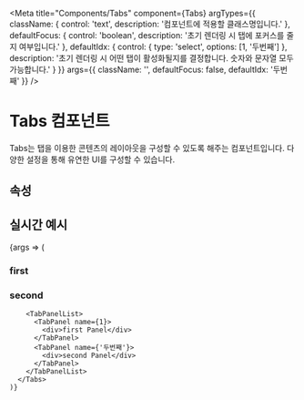 
<Meta
  title="Components/Tabs"
  component={Tabs}
  argTypes={{
    className: { control: 'text', description: '컴포넌트에 적용할 클래스명입니다.' },
    defaultFocus: { control: 'boolean', description: '초기 렌더링 시 탭에 포커스를 줄지 여부입니다.' },
    defaultIdx: { control: { type: 'select', options: [1, '두번째'] }, description: '초기 렌더링 시 어떤 탭이 활성화될지를 결정합니다. 숫자와 문자열 모두 가능합니다.' }
  }}
  args={{
    className: '',
    defaultFocus: false,
    defaultIdx: '두번째'
  }}
/>

# Tabs 컴포넌트

Tabs는 탭을 이용한 콘텐츠의 레이아웃을 구성할 수 있도록 해주는 컴포넌트입니다. 다양한 설정을 통해 유연한 UI를 구성할 수 있습니다.

## 속성

<ArgsTable of={Tabs} />

## 실시간 예시

<Canvas>
  <Story name="컴포넌트">
    {args => (
      <Tabs {...args}>
        <TabList>
          <Tab name={1}>
            <h3>first</h3>
          </Tab>
          <Tab name={'두번째'}>
            <h3>second</h3>
          </Tab>
        </TabList>

        <TabPanelList>
          <TabPanel name={1}>
            <div>first Panel</div>
          </TabPanel>
          <TabPanel name={'두번째'}>
            <div>second Panel</div>
          </TabPanel>
        </TabPanelList>
      </Tabs>
    )}
  </Story>
</Canvas>
